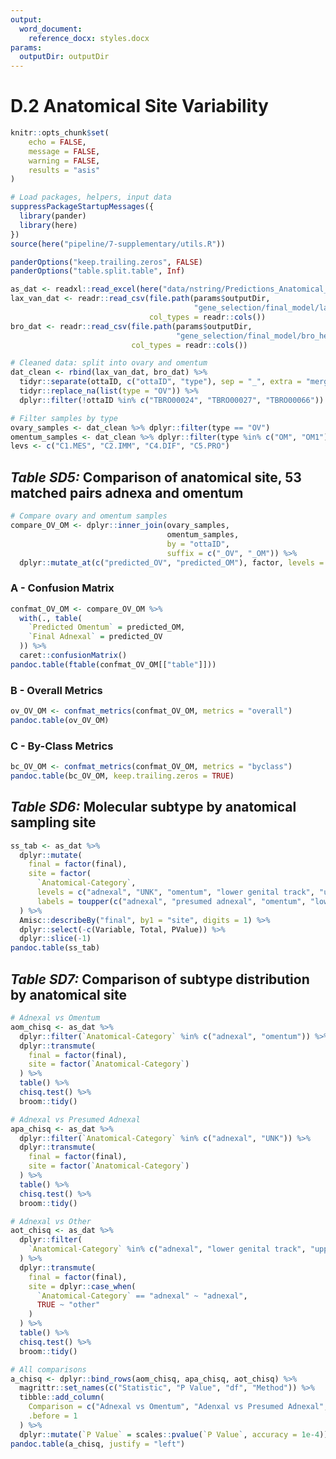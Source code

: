 ```yaml
---
output:
  word_document:
    reference_docx: styles.docx
params:
  outputDir: outputDir
---
```


# D.2 Anatomical Site Variability

```r
knitr::opts_chunk$set(
	echo = FALSE,
	message = FALSE,
	warning = FALSE,
	results = "asis"
)
```

```r
# Load packages, helpers, input data
suppressPackageStartupMessages({
  library(pander)
  library(here)
})
source(here("pipeline/7-supplementary/utils.R"))

panderOptions("keep.trailing.zeros", FALSE)
panderOptions("table.split.table", Inf)

as_dat <- readxl::read_excel(here("data/nstring/Predictions_Anatomical_10FEB2019.xlsx"))
lax_van_dat <- readr::read_csv(file.path(params$outputDir,
                                         "gene_selection/final_model/lax_van_om_test_predictions.csv"),
                               col_types = readr::cols())
bro_dat <- readr::read_csv(file.path(params$outputDir,
                                     "gene_selection/final_model/bro_het_test_predictions.csv"),
                           col_types = readr::cols())
```

```r
# Cleaned data: split into ovary and omentum
dat_clean <- rbind(lax_van_dat, bro_dat) %>%
  tidyr::separate(ottaID, c("ottaID", "type"), sep = "_", extra = "merge", fill = "right") %>%
  tidyr::replace_na(list(type = "OV")) %>% 
  dplyr::filter(!ottaID %in% c("TBRO00024", "TBRO00027", "TBRO00066"))

# Filter samples by type
ovary_samples <- dat_clean %>% dplyr::filter(type == "OV")
omentum_samples <- dat_clean %>% dplyr::filter(type %in% c("OM", "OM1"))
levs <- c("C1.MES", "C2.IMM", "C4.DIF", "C5.PRO")
```

## _Table SD5:_ Comparison of anatomical site, 53 matched pairs adnexa and omentum

```r
# Compare ovary and omentum samples
compare_OV_OM <- dplyr::inner_join(ovary_samples,
                                   omentum_samples,
                                   by = "ottaID",
                                   suffix = c("_OV", "_OM")) %>% 
  dplyr::mutate_at(c("predicted_OV", "predicted_OM"), factor, levels = levs)
```

### A - Confusion Matrix

```r
confmat_OV_OM <- compare_OV_OM %>% 
  with(., table(
    `Predicted Omentum` = predicted_OM,
    `Final Adnexal` = predicted_OV
  )) %>% 
  caret::confusionMatrix()
pandoc.table(ftable(confmat_OV_OM[["table"]]))
```

### B - Overall Metrics

```r
ov_OV_OM <- confmat_metrics(confmat_OV_OM, metrics = "overall")
pandoc.table(ov_OV_OM)
```

### C - By-Class Metrics

```r
bc_OV_OM <- confmat_metrics(confmat_OV_OM, metrics = "byclass")
pandoc.table(bc_OV_OM, keep.trailing.zeros = TRUE)
```

## _Table SD6:_ Molecular subtype by anatomical sampling site

```r
ss_tab <- as_dat %>% 
  dplyr::mutate(
    final = factor(final),
    site = factor(
      `Anatomical-Category`,
      levels = c("adnexal", "UNK", "omentum", "lower genital track", "upper genital track", "peritoneal"),
      labels = toupper(c("adnexal", "presumed adnexal", "omentum", "lower genital track", "upper genital track", "peritoneal")))
  ) %>% 
  Amisc::describeBy("final", by1 = "site", digits = 1) %>% 
  dplyr::select(-c(Variable, Total, PValue)) %>% 
  dplyr::slice(-1)
pandoc.table(ss_tab)
```

## _Table SD7:_ Comparison of subtype distribution by anatomical site

```r
# Adnexal vs Omentum
aom_chisq <- as_dat %>% 
  dplyr::filter(`Anatomical-Category` %in% c("adnexal", "omentum")) %>% 
  dplyr::transmute(
    final = factor(final),
    site = factor(`Anatomical-Category`)
  ) %>% 
  table() %>% 
  chisq.test() %>% 
  broom::tidy()

# Adnexal vs Presumed Adnexal
apa_chisq <- as_dat %>% 
  dplyr::filter(`Anatomical-Category` %in% c("adnexal", "UNK")) %>% 
  dplyr::transmute(
    final = factor(final),
    site = factor(`Anatomical-Category`)
  ) %>% 
  table() %>% 
  chisq.test() %>% 
  broom::tidy()

# Adnexal vs Other
aot_chisq <- as_dat %>% 
  dplyr::filter(
    `Anatomical-Category` %in% c("adnexal", "lower genital track", "upper genital track", "peritoneal")
  ) %>% 
  dplyr::transmute(
    final = factor(final),
    site = dplyr::case_when(
      `Anatomical-Category` == "adnexal" ~ "adnexal",
      TRUE ~ "other"
    )
  ) %>% 
  table() %>% 
  chisq.test() %>% 
  broom::tidy()

# All comparisons
a_chisq <- dplyr::bind_rows(aom_chisq, apa_chisq, aot_chisq) %>% 
  magrittr::set_names(c("Statistic", "P Value", "df", "Method")) %>% 
  tibble::add_column(
    Comparison = c("Adnexal vs Omentum", "Adenxal vs Presumed Adnexal", "Adnexal vs Other"),
    .before = 1
  ) %>% 
  dplyr::mutate(`P Value` = scales::pvalue(`P Value`, accuracy = 1e-4))
pandoc.table(a_chisq, justify = "left")
```
